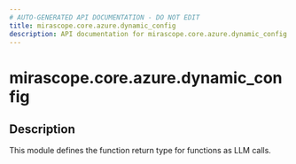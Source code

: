 ```yaml
---
# AUTO-GENERATED API DOCUMENTATION - DO NOT EDIT
title: mirascope.core.azure.dynamic_config
description: API documentation for mirascope.core.azure.dynamic_config
---
```


# mirascope.core.azure.dynamic_config

<ApiType type="Module" />

## Description

This module defines the function return type for functions as LLM calls.



